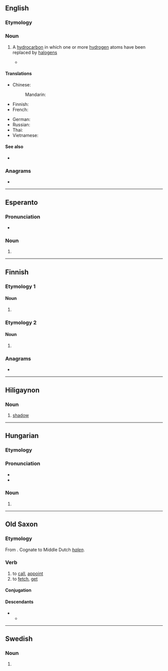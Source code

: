{{also|Halon|hálón}}
==English==

===Etymology===
{{blend|en|halogen|carbon}}

===Noun===
{{en-noun}}

# {{lb|en|organic chemistry}} A [[hydrocarbon]] in which one or more [[hydrogen]] atoms have been replaced by [[halogen]]s
#* {{quote-journal|lang=en|date=February 12, 2009|author=Azadeh Ensha|title=A Cellphone That Is Made With the Environment in Mind|work=New York Times|url=http://www.nytimes.com/2009/02/12/technology/personaltech/12renew.html
|passage=The Renew is also free of polyvinyl chloride, asbestos, chlorofluorocarbons and '''halons'''.}}

====Translations====
{{trans-top}}
* Chinese:
*: Mandarin: {{t-needed|cmn}}
* Finnish: {{t+|fi|haloni}}
* French: {{t+|fr|halon|m}}
{{trans-mid}}
* German: {{t-needed|de}}
* Russian: {{t-needed|ru}}
* Thai: {{t-needed|th}}
* Vietnamese: {{t-needed|vi}}
{{trans-bottom}}

====See also====
* {{pedialite|Haloalkane}}

===Anagrams===
* {{anagrams|en|a=ahlno|Lohan}}

----

==Esperanto==

===Pronunciation===
* {{audio|LL-Q143 (epo)-Lepticed7-halon.wav|Audio|lang=eo}}

===Noun===
{{eo-head}}

# {{eo-form of|hal|on}}

----

==Finnish==

===Etymology 1===

====Noun====
{{head|fi|noun form}}

# {{fi-form of|halko|case=genitive|pl=singular}}

===Etymology 2===

====Noun====
{{head|fi|noun form}}

# {{fi-form of|halo|case=genitive|pl=singular}}

===Anagrams===
* {{anagrams|fi|a=ahlno|alhon|lahon}}

----

==Hiligaynon==

===Noun===
{{hil-noun|halón}}

# [[shadow]]

----

==Hungarian==

===Etymology===
{{affix|hu|hal|-on|nocat=y}}

===Pronunciation===
* {{hu-IPA}}
* {{hyphenation|ha|lon|lang=hu}}

===Noun===
{{head|hu|noun form}}

# {{inflection of|hal||spe|s|lang=hu}}

----

==Old Saxon==

===Etymology===
From {{inh|osx|gem-pro|*halōną}}. Cognate to Middle Dutch ''[[halen]]''.

===Verb===
{{osx-verb|head=halōn}}

# to [[call]], [[appoint]]
# to [[fetch]], [[get]]

====Conjugation====
{{osx-conj-wk2|hal}}

====Descendants====
* {{desc|gml|hālen}}
** {{desc|nds|halen}}

----

==Swedish==

===Noun===
{{head|sv|noun form|g=c}}

# {{sv-noun-form-def|halo}}